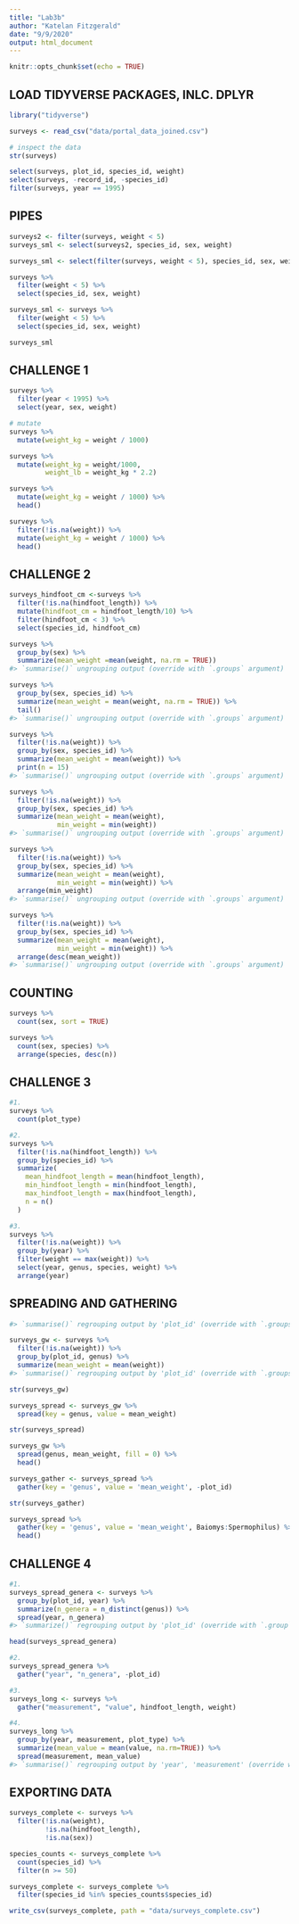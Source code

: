 ```yaml
---
title: "Lab3b"
author: "Katelan Fitzgerald"
date: "9/9/2020"
output: html_document
---
```


```r
knitr::opts_chunk$set(echo = TRUE)
```

## LOAD TIDYVERSE PACKAGES, INLC. DPLYR

```r
library("tidyverse")
```

```r
surveys <- read_csv("data/portal_data_joined.csv")

# inspect the data
str(surveys)

select(surveys, plot_id, species_id, weight)
select(surveys, -record_id, -species_id)
filter(surveys, year == 1995)
```
## PIPES

``` r
surveys2 <- filter(surveys, weight < 5)
surveys_sml <- select(surveys2, species_id, sex, weight)

surveys_sml <- select(filter(surveys, weight < 5), species_id, sex, weight)

surveys %>% 
  filter(weight < 5) %>% 
  select(species_id, sex, weight)

surveys_sml <- surveys %>% 
  filter(weight < 5) %>% 
  select(species_id, sex, weight)

surveys_sml

```

## CHALLENGE 1
``` r
surveys %>% 
  filter(year < 1995) %>% 
  select(year, sex, weight)

```
```r
# mutate
surveys %>% 
  mutate(weight_kg = weight / 1000)

surveys %>% 
  mutate(weight_kg = weight/1000,
         weight_lb = weight_kg * 2.2)

surveys %>% 
  mutate(weight_kg = weight / 1000) %>% 
  head()

surveys %>% 
  filter(!is.na(weight)) %>% 
  mutate(weight_kg = weight / 1000) %>% 
  head()

```

## CHALLENGE 2

```r
surveys_hindfoot_cm <-surveys %>% 
  filter(!is.na(hindfoot_length)) %>% 
  mutate(hindfoot_cm = hindfoot_length/10) %>% 
  filter(hindfoot_cm < 3) %>% 
  select(species_id, hindfoot_cm)

```

```r
surveys %>% 
  group_by(sex) %>% 
  summarize(mean_weight =mean(weight, na.rm = TRUE))
#> `summarise()` ungrouping output (override with `.groups` argument)

surveys %>% 
  group_by(sex, species_id) %>% 
  summarize(mean_weight = mean(weight, na.rm = TRUE)) %>% 
  tail()
#> `summarise()` ungrouping output (override with `.groups` argument)

surveys %>% 
  filter(!is.na(weight)) %>% 
  group_by(sex, species_id) %>% 
  summarize(mean_weight = mean(weight)) %>% 
  print(n = 15)
#> `summarise()` ungrouping output (override with `.groups` argument)

surveys %>%
  filter(!is.na(weight)) %>% 
  group_by(sex, species_id) %>% 
  summarize(mean_weight = mean(weight),
            min_weight = min(weight))
#> `summarise()` ungrouping output (override with `.groups` argument)

surveys %>% 
  filter(!is.na(weight)) %>% 
  group_by(sex, species_id) %>% 
  summarize(mean_weight = mean(weight),
            min_weight = min(weight)) %>% 
  arrange(min_weight)
#> `summarise()` ungrouping output (override with `.groups` argument)

surveys %>% 
  filter(!is.na(weight)) %>% 
  group_by(sex, species_id) %>% 
  summarize(mean_weight = mean(weight),
            min_weight = min(weight)) %>% 
  arrange(desc(mean_weight))
#> `summarise()` ungrouping output (override with `.groups` argument)
```
## COUNTING

```r
surveys %>% 
  count(sex, sort = TRUE)

surveys %>% 
  count(sex, species) %>% 
  arrange(species, desc(n))
```

## CHALLENGE 3

```r
#1. 
surveys %>% 
  count(plot_type)

#2.
surveys %>% 
  filter(!is.na(hindfoot_length)) %>% 
  group_by(species_id) %>% 
  summarize(
    mean_hindfoot_length = mean(hindfoot_length),
    min_hindfoot_length = min(hindfoot_length),
    max_hindfoot_length = max(hindfoot_length),
    n = n()
  )

#3. 
surveys %>% 
  filter(!is.na(weight)) %>% 
  group_by(year) %>% 
  filter(weight == max(weight)) %>% 
  select(year, genus, species, weight) %>% 
  arrange(year)

```
## SPREADING AND GATHERING

```r

#> `summarise()` regrouping output by 'plot_id' (override with `.groups` argument)

surveys_gw <- surveys %>% 
  filter(!is.na(weight)) %>% 
  group_by(plot_id, genus) %>% 
  summarize(mean_weight = mean(weight))
#> `summarise()` regrouping output by 'plot_id' (override with `.groups` argument)

str(surveys_gw)

surveys_spread <- surveys_gw %>% 
  spread(key = genus, value = mean_weight)

str(surveys_spread)

surveys_gw %>% 
  spread(genus, mean_weight, fill = 0) %>% 
  head()

surveys_gather <- surveys_spread %>% 
  gather(key = 'genus', value = 'mean_weight', -plot_id)

str(surveys_gather)

surveys_spread %>% 
  gather(key = 'genus', value = 'mean_weight', Baiomys:Spermophilus) %>% 
  head()
```

## CHALLENGE 4

``` r
#1. 
surveys_spread_genera <- surveys %>% 
  group_by(plot_id, year) %>% 
  summarize(n_genera = n_distinct(genus)) %>% 
  spread(year, n_genera)
#> `summarize()` regrouping output by 'plot_id' (override with `.group` argument)

head(surveys_spread_genera)

#2.
surveys_spread_genera %>% 
  gather("year", "n_genera", -plot_id)

#3.
surveys_long <- surveys %>% 
  gather("measurement", "value", hindfoot_length, weight)

#4.
surveys_long %>% 
  group_by(year, measurement, plot_type) %>% 
  summarize(mean_value = mean(value, na.rm=TRUE)) %>% 
  spread(measurement, mean_value)
#> `summarise()` regrouping output by 'year', 'measurement' (override with `.groups` argument)

```

## EXPORTING DATA

```r
surveys_complete <- surveys %>% 
  filter(!is.na(weight),
         !is.na(hindfoot_length),
         !is.na(sex))

species_counts <- surveys_complete %>% 
  count(species_id) %>% 
  filter(n >= 50)

surveys_complete <- surveys_complete %>% 
  filter(species_id %in% species_counts$species_id)

write_csv(surveys_complete, path = "data/surveys_complete.csv")
```
